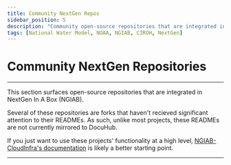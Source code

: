 ```yaml
---
title: Community NextGen Repos
sidebar_position: 5
description: "Community open-source repositories that are integrated in NextGen In A Box (NGIAB)."
tags: [National Water Model, NOAA, NGIAB, CIROH, NextGen]
---
```


# Community NextGen Repositories

---

This section surfaces open-source repositories that are integrated in NextGen In A Box (NGIAB).

Several of these repositories are forks that haven't recieved significant attention to their READMEs.
As such, unlike most projects, these READMEs are not currently mirrored to DocuHub.

If you just want to use these projects' functionality at a high level, [NGIAB-CloudInfra's documentation](/docs/products/ngiab/distributions/ngiab-docker/) is likely a better starting point.

---


<DocCardList />